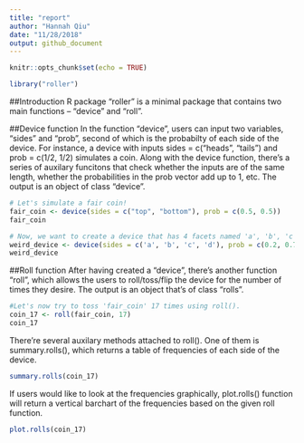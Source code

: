 ```yaml
---
title: "report"
author: "Hannah Qiu"
date: "11/28/2018"
output: github_document
---
```


```r
knitr::opts_chunk$set(echo = TRUE)
```

```r
library("roller")
```

##Introduction
R package "roller" is a minimal package that contains two main functions -- 
"device" and "roll". 

##Device function
In the function "device", users can input two variables, "sides" and "prob", 
second of which is the probabilty of each side of the device. For instance, 
a device with inputs sides = c("heads", "tails") and prob = c(1/2, 1/2) 
simulates a coin. Along with the device function, there's a series of auxilary 
funcitons that check whether the inputs are of the same length, whether the 
probabilities in the prob vector add up to 1, etc. The output is an object of 
class "device".

```r
# Let's simulate a fair coin!
fair_coin <- device(sides = c("top", "bottom"), prob = c(0.5, 0.5))
fair_coin
```
```r
# Now, we want to create a device that has 4 facets named 'a', 'b', 'c', and 'd' with probabilities 0.2, 0.7, 0.05, 0.05
weird_device <- device(sides = c('a', 'b', 'c', 'd'), prob = c(0.2, 0.7, 0.05, 0.05))
weird_device
```

##Roll function
After having created a "device", there's another function "roll", which allows 
the users to roll/toss/flip the device for the number of times they desire. The 
output is an object that's of class "rolls". 

```r
#Let's now try to toss 'fair_coin' 17 times using roll().
coin_17 <- roll(fair_coin, 17)
coin_17
```
There're several auxilary methods attached to roll(). One of them is summary.rolls(),
which returns a table of frequencies of each side of the device.

```r
summary.rolls(coin_17)
```
If users would like to look at the frequencies graphically, plot.rolls() function will return a vertical barchart of the frequencies based on the given roll function.
```r
plot.rolls(coin_17)
```

